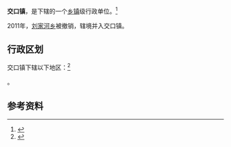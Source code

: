 {{中国乡级行政区|61/06/21/104/000}}

'''交口镇'''，是{{PRC admin/fullname|61/06/21/104/000|3}}下辖的一个[[乡镇|乡镇]]级行政单位。<ref>{{PRC admin/ref sgc|{{PRC admin/parent|61/06/21/104/000}}}}</ref>

2011年，[[刘家河乡|刘家河乡]]被撤销，辖境并入交口镇。

== 行政区划 ==

交口镇下辖以下地区：<ref>{{PRC admin/ref sgc|61/06/21/104/000}}</ref>

{{PRC admin/children|61/06/21/104/000}}。

== 参考资料 ==

{{reflist}}

{{行政区划小作品}}
{{PRC admin/navcat|61/06/21/104/000}}